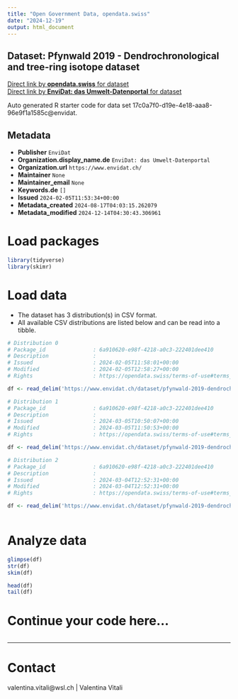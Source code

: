 ```yaml
---
title: "Open Government Data, opendata.swiss"
date: "2024-12-19"
output: html_document
---
```


## Dataset: Pfynwald 2019 - Dendrochronological and tree-ring isotope dataset



[Direct link by **opendata.swiss** for dataset](https://opendata.swiss/de/dataset/pfynwald-2019-dendrochronological-and-tree-ring-isotope-dataset)<br>
[Direct link by **EnviDat: das Umwelt-Datenportal** for dataset](https://www.envidat.ch/#/metadata/pfynwald-2019-dendrochronological-and-tree-ring-isotope-dataset)

Auto generated R starter code for data set 17c0a7f0-d19e-4e18-aaa8-96e9f1a1585c@envidat.

## Metadata

- **Publisher** `EnviDat`
- **Organization.display_name.de** `EnviDat: das Umwelt-Datenportal`
- **Organization.url** `https://www.envidat.ch/`
- **Maintainer** `None`
- **Maintainer_email** `None`
- **Keywords.de** `[]`
- **Issued** `2024-02-05T11:53:34+00:00`
- **Metadata_created** `2024-08-17T04:03:15.262079`
- **Metadata_modified** `2024-12-14T04:30:43.306961`


# Load packages

```r

library(tidyverse)
library(skimr)

```

# Load data

-   The dataset has 3 distribution(s) in CSV format.
-   All available CSV distributions are listed below and can be read into a tibble.

```r

# Distribution 0
# Package_id               : 6a910620-e98f-4218-a0c3-222401dee410
# Description              : 
# Issued                   : 2024-02-05T11:58:01+00:00
# Modified                 : 2024-02-05T12:58:27+00:00
# Rights                   : https://opendata.swiss/terms-of-use#terms_by

df <- read_delim('https://www.envidat.ch/dataset/pfynwald-2019-dendrochronological-and-tree-ring-isotope-dataset/resource/a64e928b-b690-4a5a-8c26-afcacff9d5bc')

# Distribution 1
# Package_id               : 6a910620-e98f-4218-a0c3-222401dee410
# Description              : 
# Issued                   : 2024-03-05T10:50:07+00:00
# Modified                 : 2024-03-05T11:50:53+00:00
# Rights                   : https://opendata.swiss/terms-of-use#terms_by

df <- read_delim('https://www.envidat.ch/dataset/pfynwald-2019-dendrochronological-and-tree-ring-isotope-dataset/resource/14910e94-cf63-44dc-9539-aabade0801a0')

# Distribution 2
# Package_id               : 6a910620-e98f-4218-a0c3-222401dee410
# Description              : 
# Issued                   : 2024-03-04T12:52:31+00:00
# Modified                 : 2024-03-04T12:52:31+00:00
# Rights                   : https://opendata.swiss/terms-of-use#terms_by

df <- read_delim('https://www.envidat.ch/dataset/pfynwald-2019-dendrochronological-and-tree-ring-isotope-dataset/resource/fc48bd90-0a2e-4c70-a822-0e93e88ea7ad')



```

# Analyze data

```r

glimpse(df)
str(df)
skim(df)

head(df)
tail(df)

```

# Continue your code here...

```r

```

------------------------------------------------------------------------

# Contact

valentina.vitali@wsl.ch | Valentina Vitali
